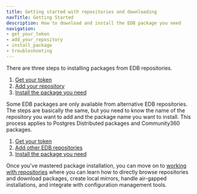 ```yaml
---
title: Getting started with repositories and downloading
navTitle: Getting Started
description: How to download and install the EDB package you need
navigation:
- get_your_token
- add_your_repository
- install_package
- troubleshooting
---
```


There are three steps to installing packages from EDB repositories. 

1. [Get your token](get_your_token)
2. [Add your repository](add_your_repository)
3. [Install the package you need](install_package)

Some EDB packages are only available from alternative EDB repositories. The steps are basically the same, but you need to know the name of the repository you want to add and the package name you want to install. This process applies to Postgres Distributed packages and Community360 packages.

1. [Get your token](get_your_token)
2. [Add other EDB repositories](add_other_repositories)
3. [Install the package you need](install_named_package)

Once you've mastered package installation, you can move on to [working with repositories](../working_with_repos) where you can learn how to directly browse repositories and download packages, create local mirrors, handle air-gapped installations, and integrate with configuration management tools. 

